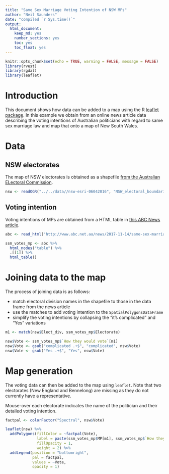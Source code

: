 ```yaml
---
title: "Same Sex Marriage Voting Intention of NSW MPs"
author: "Neil Saunders"
date: "compiled `r Sys.time()`"
output:
  html_document:
    keep_md: yes
    number_sections: yes
    toc: yes
    toc_float: yes
---
```


```r
knitr::opts_chunk$set(echo = TRUE, warning = FALSE, message = FALSE)
library(rvest)
library(rgdal)
library(leaflet)
```

# Introduction
This document shows how data can be added to a map using the R [leaflet package](https://rstudio.github.io/leaflet/). In this example we obtain from an online news article data describing the voting intentions of Australian politicians with regard to same sex marriage law and map that onto a map of New South Wales.

# Data
## NSW electorates
The map of NSW electorates is obtained as a shapefile [from the Australian ELectoral Commission](http://www.aec.gov.au/Electorates/gis/gis_datadownload.htm).

```r
nsw <- readOGR("../../data//nsw-esri-06042016", "NSW_electoral_boundaries_25-02-2016")
```

## Voting intention
Voting intentions of MPs are obtained from a HTML table in [this ABC News article](http://www.abc.net.au/news/2017-11-14/same-sex-marriage-if-the-survey-says-yes-how-will-your-mp-vote/9104112).

```r
abc <- read_html("http://www.abc.net.au/news/2017-11-14/same-sex-marriage-if-the-survey-says-yes-how-will-your-mp-vote/9104112")

ssm_votes_mp <- abc %>% 
  html_nodes("table") %>% 
  .[[1]] %>% 
  html_table()
```

# Joining data to the map
The process of joining data is as follows:

- match electoral division names in the shapefile to those in the data frame from the news article
- use the matches to add voting intention to the `SpatialPolygonsDataFrame`
- simplify the voting intentions by collapsing the "it's complicated" and "Yes" variations

```r
m1 <- match(nsw$Elect_div, ssm_votes_mp$Electorate)

nsw$Vote <- ssm_votes_mp$`How they would vote`[m1]
nsw$Vote <- gsub("complicated .+$", "complicated", nsw$Vote)
nsw$Vote <- gsub("Yes .+$", "Yes", nsw$Vote)
```

# Map generation
The voting data can then be added to the map using `leaflet`. Note that two electorates (New England and Bennelong) are missing as they do not currently have a representative.

Mouse-over each electorate indicates the name of the politician and their detailed voting intention.

```r
factpal <- colorFactor("Spectral", nsw$Vote)

leaflet(nsw) %>% 
  addPolygons(fillColor = ~factpal(Vote), 
              label = paste(ssm_votes_mp$MP[m1], ssm_votes_mp$`How they would vote`[m1], sep = " : "), 
              fillOpacity = 1, 
              weight = 2) %>% 
  addLegend(position = "bottomright", 
            pal = factpal, 
            values = ~Vote, 
            opacity = 1)
```